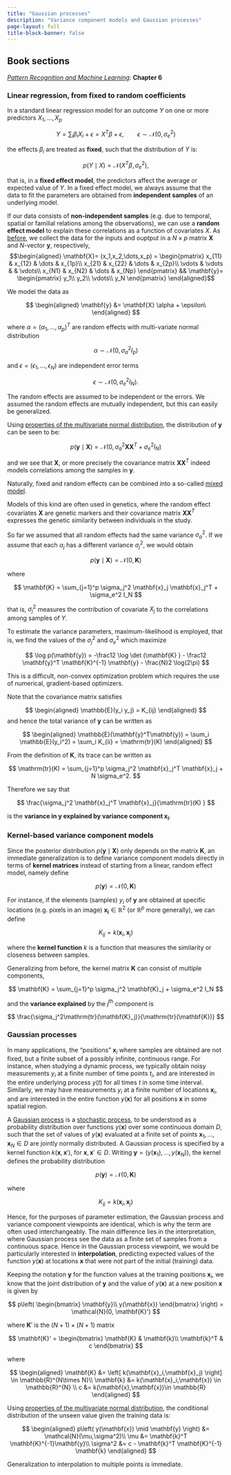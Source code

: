 ```yaml
---
title: "Gaussian processes"
description: "Variance component models and Gaussian processes"
page-layout: full
title-block-banner: false
---
```


::: {.callout-tip}
## Book sections

[*Pattern Recognition and Machine Learning*](https://www.microsoft.com/en-us/research/publication/pattern-recognition-machine-learning/): **Chapter 6**
:::




### Linear regression, from fixed to random coefficients

In a standard linear regression model for an outcome $Y$ on one or more predictors $X_1,\dots,X_p$

$$
Y = \sum_i\beta_i X_i + \epsilon = X^T\beta + \epsilon, \qquad
  \epsilon \sim \mathcal{N}(0,\sigma_e^2)
$$

the effects $\beta_i$ are treated as **fixed**, such that the distribution of $Y$ is:

$$
p(Y\mid X) = \mathcal{N}(X^T\beta,\sigma_e^2),
$$

that is, in a **fixed effect model**, the predictors affect the average or expected value of $Y$. In a fixed effect model, we always assume that the data to fit the parameters are obtained from **independent samples** of an underlying model.

If our data consists of **non-independent samples** (e.g. due to temporal, spatial or familial relations among the observations), we can use a **random effect model** to explain these correlations as a function of covariates $X$. As [before](../../regularized-regression/ridge-lasso-elnet/), we collect the data for the inputs and ouptput in a $N\times p$ matrix $\mathbf{X}$ and $N$-vector $\mathbf{y}$, respectively,
$$\begin{aligned}
    \mathbf{X}= (x_1,x_2,\dots,x_p) = \begin{pmatrix}
      x_{11} & x_{12} & \dots & x_{1p}\\
      x_{21} & x_{22} & \dots & x_{2p}\\
      \vdots & \vdots & & \vdots\\
      x_{N1} & x_{N2} & \dots & x_{Np}
    \end{pmatrix} &&
    \mathbf{y}= \begin{pmatrix}
      y_1\\
      y_2\\
      \vdots\\
      y_N
    \end{pmatrix}
  \end{aligned}$$

We model the data as

$$
\begin{aligned}
  \mathbf{y} &= \mathbf{X} \alpha + \epsilon\
\end{aligned}
$$

where $\alpha = (\alpha_1,\dots,\alpha_p)^T$ are random effects with multi-variate normal distribution

$$
\alpha \sim \mathcal{N}(0,\sigma_a^2 I_p)
$$

and $\epsilon = (\epsilon_1,\dots,\epsilon_N)$ are independent error terms

$$
\epsilon \sim \mathcal{N}(0,\sigma_e^2 I_N).
$$

The random effects are assumed to be independent or the errors. We assumed the random effects are mutually independent, but this can easily be generalized.

Using [properties of the multivariate normal distribution](https://en.wikipedia.org/wiki/Multivariate_normal_distribution#Affine_transformation), the distribution of $\mathbf{y}$ can be seen to be:

$$
p(\mathbf{y}\mid \mathbf{X}) = \mathcal{N}(0, \sigma_a^2 \mathbf{X}\mathbf{X}^T + \sigma_e^2 I_N)
$$

and we see that $\mathbf{X}$, or more precisely the covariance matrix $\mathbf{X}\mathbf{X}^T$ indeed models correlations among the samples in $\mathbf{y}$.

Naturally, fixed and random effects can be combined into a so-called [mixed model](https://en.wikipedia.org/wiki/Mixed_model).

Models of this kind are often used in genetics, where the random effect covariates $\mathbf{X}$ are genetic markers and their covariance matrix $\mathbf{X}\mathbf{X}^T$ expresses the genetic similarity between individuals in the study.

So far we assumed that all random effects had the same variance $\sigma_a^2$. If we assume that each $\alpha_j$ has a different variance $\sigma_j^2$, we would obtain

$$
p(\mathbf{y}\mid \mathbf{X}) = \mathcal{N}(0, \mathbf{K})
$$

where

$$
\mathbf{K} = \sum_{j=1}^p \sigma_j^2 \mathbf{x}_j \mathbf{x}_j^T  + \sigma_e^2 I_N
$$

that is,  $\sigma_j^2$ measures the contribution of covariate $X_j$ to the correlations among samples of $Y$.

To estimate the variance parameters, maximum-likelihood is employed, that is, we find the values of the $\sigma_j^2$ and $\sigma_e^2$ which maximize

$$
\log p(\mathbf{y}) = -\frac12 \log \det (\mathbf{K} ) - \frac12 \mathbf{y}^T \mathbf{K}^{-1} \mathbf{y} - \frac{N}2 \log(2\pi)
$$

This is a difficult, non-convex optimization problem which requires the use of numerical, gradient-based optimizers.

Note that the covariance matrix satisfies

$$
\begin{aligned}
  \mathbb{E}(y_i y_j) = K_{ij}
\end{aligned}
$$
and hence the total variance of $\mathbf{y}$ can be written as

$$
\begin{aligned}
  \mathbb{E}(\mathbf{y}^T\mathbf{y}) = \sum_i \mathbb{E}(y_i^2) = \sum_i K_{ii} = \mathrm{tr}(K)
\end{aligned}
$$

From the definition of $\mathbf{K}$, its trace can be written as

$$
\mathrm{tr}(K) = \sum_{j=1}^p \sigma_j^2 \mathbf{x}_j^T \mathbf{x}_j   + N \sigma_e^2.
$$

Therefore we say that

$$
\frac{\sigma_j^2 \mathbf{x}_j^T \mathbf{x}_j}{\mathrm{tr}(K) }
$$

is the **variance in $\mathbf{y}$ explained by variance component $\mathbf{x}_i$**.

### Kernel-based variance component models

Since the posterior distribution $p(\mathbf{y}\mid \mathbf{X})$ only depends on the matrix $\mathbf{K}$, an immediate generalization is to define variance component models directly in terms of **kernel matrices** instead of starting from a linear, random effect model, namely define

$$
p(\mathbf{y}) = \mathcal{N}(0, \mathbf{K})
$$

For instance, if the elements (samples) $y_i$ of $\mathbf{y}$ are obtained at specific locations (e.g. pixels in an image) $\mathbf{x_i}\in \mathbb{R}^2$ (or $\mathbb{R}^p$ more generally), we can define

$$
K_{ij} = k(\mathbf{x}_i,\mathbf{x}_j)
$$

where the **kernel function** $k$ is a function that measures the similarity or closeness between samples.

Generalizing from before, the kernel matrix  $\mathbf{K}$ can consist of multiple components,

$$
\mathbf{K} = \sum_{j=1}^p \sigma_j^2 \mathbf{K}_j  + \sigma_e^2 I_N
$$

and the **variance explained** by the $j^{\text{th}}$ component is

$$
\frac{\sigma_j^2\mathrm{tr}(\mathbf{K}_j)}{\mathrm{tr}(\mathbf{K})}
$$

### Gaussian processes

In many applications, the "positions" $\mathbf{x}_i$ where samples are obtained are not fixed, but a finite subset of a possibly infinite, continuous range. For instance, when studying a dynamic process, we typically obtain noisy measurements $y_i$ at a finite number of time points $t_i$, and are interested in the entire underlying process $y(t)$ for all times $t$ in some time interval. Similarly, we may have measurements $y_i$ at a finite number of locations $\mathbf{x}_i$, and are interested in the entire function $y(\mathbf{x})$ for all positions $\mathbf{x}$ in some spatial region.

A [Gaussian process](https://en.wikipedia.org/wiki/Gaussian_process) is a [stochastic process](https://en.wikipedia.org/wiki/Stochastic_process), to be understood as a probability distribution over functions $y(\mathbf{x})$ over some continuous domain $D$, such that the set of values of $y(\mathbf{x})$ evaluated at a finite set of points $\mathbf{x}_1,\dots,\mathbf{x}_N\in D$ are jointly normally distributed. A Gaussian process is specified by a kernel function $k(\mathbf{x},\mathbf{x}')$, for $\mathbf{x},\mathbf{x}' \in D$. Writing $\mathbf{y} = (y(\mathbf{x}_1), \dots, y(\mathbf{x}_N))$, the kernel defines the probability distribution

$$
p(\mathbf{y}) = \mathcal{N}(0, \mathbf{K})
$$

where 

$$
K_{ij} = k(\mathbf{x}_i,\mathbf{x}_j)
$$

Hence, for the purposes of parameter estimation, the Gaussian process and variance component viewpoints are identical, which is why the term are often used interchangeably. The main difference lies in the interpretation, where Gaussian process see the data as a finite set of samples from a continuous space. Hence in the Gaussian process viewpoint, we would be particularly interested in **interpolation**, predicting expected values of the function $y(\mathbf{x})$ at locations $\mathbf{x}$ that were not part of the initial (training) data.

Keeping the notation $\mathbf{y}$ for the function values at the training positions $\mathbf{x}_i$, we know that the joint distribution of $\mathbf{y}$ and the value of $y(\mathbf{x})$ at a new position $\mathbf{x}$ is given by

$$
p\left(
\begin{bmatrix}
  \mathbf{y}\\
  y(\mathbf{x}) 
\end{bmatrix}
\right) =  \mathcal{N}(0, \mathbf{K}')
$$

where $\mathbf{K}'$ is the $(N+1)\times (N+1)$ matrix

$$
\mathbf{K}' =
\begin{bmatrix}
  \mathbf{K} & \mathbf{k}\\
  \mathbf{k}^T & c
\end{bmatrix}
$$

where

$$
\begin{aligned}
  \mathbf{K} &= \left[ k(\mathbf{x}_i,\mathbf{x}_j) \right] \in \mathbb{R}^{N\times N}\\
  \mathbf{k} &= k(\mathbf{x}_i,\mathbf{x}) \in \mathbb{R}^{N} \\
  c &= k(\mathbf{x},\mathbf{x})\in \mathbb{R}
\end{aligned}
$$

Using [properties of the multivariate normal distribution](https://en.wikipedia.org/wiki/Multivariate_normal_distribution#Conditional_distributions), the conditional distribution of the unseen value given the training data is:

$$
\begin{aligned}
  p\left( y(\mathbf{x}) \mid \mathbf{y} \right) &= \mathcal{N}(\mu,\sigma^2)\\
  \mu &= \mathbf{k}^T \mathbf{K}^{-1}\mathbf{y}\\
  \sigma^2 &= c - \mathbf{k}^T \mathbf{K}^{-1} \mathbf{k}
\end{aligned}
$$

Generalization to interpolation to multiple points is immediate.
